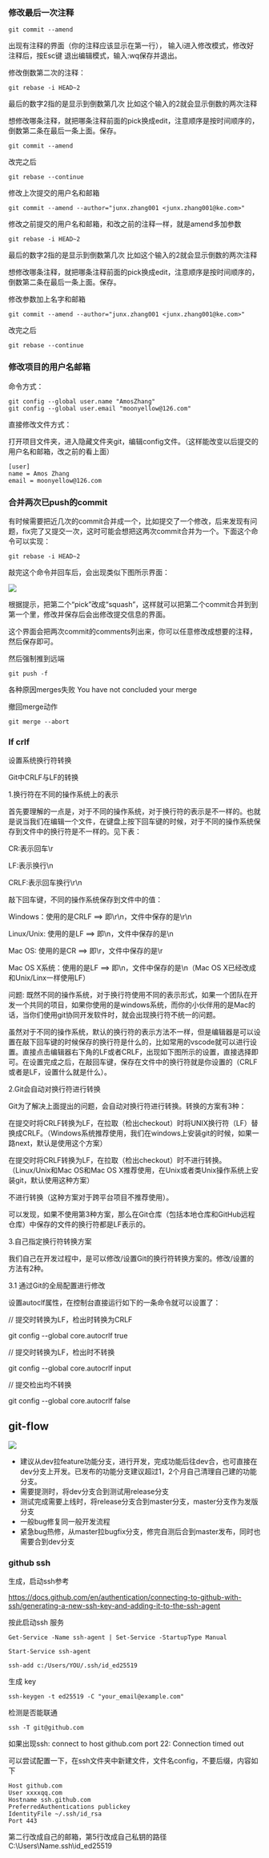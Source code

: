### 修改最后一次注释

```shell
git commit --amend
```

出现有注释的界面（你的注释应该显示在第一行）， 输入i进入修改模式，修改好注释后，按Esc键 退出编辑模式，输入:wq保存并退出。

修改倒数第二次的注释：

```shell
git rebase -i HEAD~2
```

最后的数字2指的是显示到倒数第几次 比如这个输入的2就会显示倒数的两次注释

想修改哪条注释，就把哪条注释前面的pick换成edit，注意顺序是按时间顺序的，倒数第二条在最后一条上面。保存。

```shell
git commit --amend
```

改完之后

```shell
git rebase --continue
```

修改上次提交的用户名和邮箱

```shell
git commit --amend --author="junx.zhang001 <junx.zhang001@ke.com>"
```

修改之前提交的用户名和邮箱，和改之前的注释一样，就是amend多加参数

```shell
git rebase -i HEAD~2
```

最后的数字2指的是显示到倒数第几次 比如这个输入的2就会显示倒数的两次注释

想修改哪条注释，就把哪条注释前面的pick换成edit，注意顺序是按时间顺序的，倒数第二条在最后一条上面。保存。

修改参数加上名字和邮箱

```shell
git commit --amend --author="junx.zhang001 <junx.zhang001@ke.com>"
```

改完之后

```shell
git rebase --continue
```

### 修改项目的用户名邮箱

命令方式：

```shell
git config --global user.name "AmosZhang"
git config --global user.email "moonyellow@126.com"
```

直接修改文件方式：

打开项目文件夹，进入隐藏文件夹git，编辑config文件。（这样能改变以后提交的用户名和邮箱，改之前的看上面）

```text
[user]
name = Amos Zhang
email = moonyellow@126.com
```

### 合并两次已push的commit

有时候需要把近几次的commit合并成一个，比如提交了一个修改，后来发现有问题，fix完了又提交一次，这时可能会想把这两次commit合并为一个。下面这个命令可以实现：

```shell
git rebase -i HEAD~2
```

敲完这个命令并回车后，会出现类似下图所示界面：


![](./images/git1.png)

根据提示，把第二个“pick”改成“squash”，这样就可以把第二个commit合并到到第一个里，修改并保存后会出修改提交信息的界面。

这个界面会把两次commit的comments列出来，你可以任意修改成想要的注释，然后保存即可。

然后强制推到远端

```shell
git push -f
```

各种原因merges失败
You have not concluded your merge

撤回merge动作
```shell
git merge --abort
```

### lf crlf

设置系统换行符转换

Git中CRLF与LF的转换

1.换行符在不同的操作系统上的表示

首先要理解的一点是，对于不同的操作系统，对于换行符的表示是不一样的。也就是说当我们在编辑一个文件，在键盘上按下回车键的时候，对于不同的操作系统保存到文件中的换行符是不一样的。见下表：

CR:表示回车\r

LF:表示换行\n

CRLF:表示回车换行\r\n

敲下回车键，不同的操作系统保存到文件中的值：

Windows：使用的是CRLF ==> 即\r\n，文件中保存的是\r\n

Linux/Unix: 使用的是LF ==> 即\n，文件中保存的是\n

Mac OS: 使用的是CR ==> 即\r，文件中保存的是\r

Mac OS X系统：使用的是LF ==> 即\n，文件中保存的是\n（Mac OS X已经改成和Unix/Linx一样使用LF）

问题: 既然不同的操作系统，对于换行符使用不同的表示形式，如果一个团队在开发一个共同的项目，如果你使用的是windows系统，而你的小伙伴用的是Mac的话，当你们使用git协同开发软件时，就会出现换行符不统一的问题。

虽然对于不同的操作系统，默认的换行符的表示方法不一样，但是编辑器是可以设置在敲下回车键的时候保存的换行符是什么的，比如常用的vscode就可以进行设置。直接点击编辑器右下角的LF或者CRLF，出现如下图所示的设置，直接选择即可。在设置完成之后，在敲回车键，保存在文件中的换行符就是你设置的（CRLF或者是LF，设置什么就是什么）。

2.Git会自动对换行符进行转换

Git为了解决上面提出的问题，会自动对换行符进行转换。转换的方案有3种：

在提交时将CRLF转换为LF，在拉取（检出checkout）时将UNIX换行符（LF）替换成CRLF。（Windows系统推荐使用，我们在windows上安装git的时候，如果一路next，默认是使用这个方案）

在提交时将CRLF转换为LF，在拉取（检出checkout）时不进行转换。（Linux/Unix和Mac OS和Mac OS X推荐使用，在Unix或者类Unix操作系统上安装git，默认使用这种方案）

不进行转换（这种方案对于跨平台项目不推荐使用）。

可以发现，如果不使用第3种方案，那么在Git仓库（包括本地仓库和GitHub远程仓库）中保存的文件的换行符都是LF表示的。

3.自己指定换行符转换方案

我们自己在开发过程中，是可以修改/设置Git的换行符转换方案的。修改/设置的方法有2种。

3.1 通过Git的全局配置进行修改

设置autoclf属性，在控制台直接运行如下的一条命令就可以设置了：

// 提交时转换为LF，检出时转换为CRLF

git config --global core.autocrlf true

// 提交时转换为LF，检出时不转换

git config --global core.autocrlf input

// 提交检出均不转换

git config --global core.autocrlf false


## git-flow

![](./images/gitflow.png)

- 建议从dev拉feature功能分支，进行开发，完成功能后往dev合，也可直接在dev分支上开发。已发布的功能分支建议超过1，2个月自己清理自己建的功能分支。
- 需要提测时，将dev分支合到测试用release分支
- 测试完成需要上线时，将release分支合到master分支，master分支作为发版分支
- 一般bug修复同一般开发流程
- 紧急bug热修，从master拉bugfix分支，修完自测后合到master发布，同时也需要合到dev分支

### github ssh

生成，启动ssh参考

https://docs.github.com/en/authentication/connecting-to-github-with-ssh/generating-a-new-ssh-key-and-adding-it-to-the-ssh-agent

按此启动ssh 服务
```shell
Get-Service -Name ssh-agent | Set-Service -StartupType Manual

Start-Service ssh-agent

ssh-add c:/Users/YOU/.ssh/id_ed25519
```


生成 key
```shell
ssh-keygen -t ed25519 -C "your_email@example.com"
```
检测是否能联通
```shell
ssh -T git@github.com
```
如果出现ssh: connect to host github.com port 22: Connection timed out

可以尝试配置一下，在ssh文件夹中新建文件，文件名config，不要后缀，内容如下

```text
Host github.com
User xxxxqq.com
Hostname ssh.github.com
PreferredAuthentications publickey
IdentityFile ~/.ssh/id_rsa
Port 443
```
第二行改成自己的邮箱，第5行改成自己私钥的路径 C:\Users\Name\.ssh\id_ed25519

